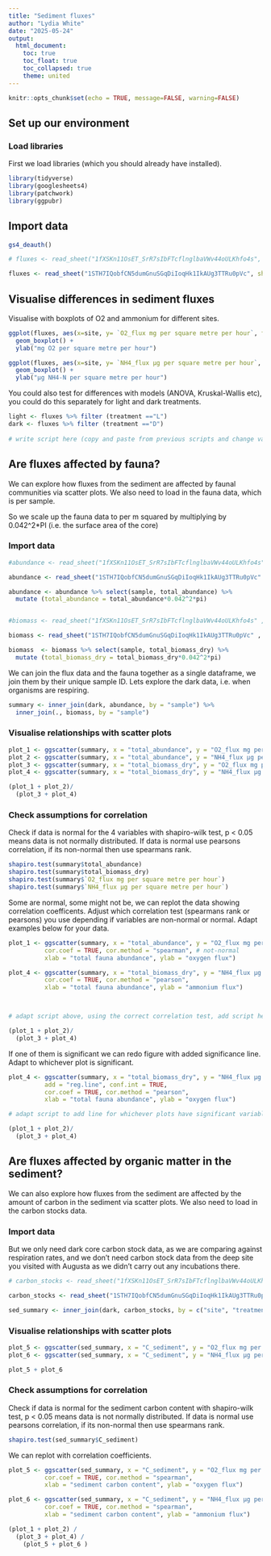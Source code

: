 ```yaml
---
title: "Sediment fluxes"
author: "Lydia White"
date: "2025-05-24"
output: 
  html_document:
    toc: true
    toc_float: true
    toc_collapsed: true
    theme: united
---
```


```r
knitr::opts_chunk$set(echo = TRUE, message=FALSE, warning=FALSE)
```

## Set up our environment

### Load libraries

First we load libraries (which you should already have installed).

```r
library(tidyverse)
library(googlesheets4)
library(patchwork)
library(ggpubr)
```

## Import data

```r
gs4_deauth()

# fluxes <- read_sheet("1fXSKn11OsET_SrR7sIbFTcflnglbaVWv44oULKhfo4s", sheet = "sediment_fluxes") #2025

fluxes <- read_sheet("1STH7IQobfCN5dumGnuSGqDiIoqHk1IkAUg3TTRu0pVc", sheet = "sediment_fluxes") #2024


```

## Visualise differences in sediment fluxes

Visualise with boxplots of O2 and ammonium for different sites. 

```r
ggplot(fluxes, aes(x=site, y= `O2_flux mg per square metre per hour`, fill = treatment)) + 
  geom_boxplot() +
  ylab("mg O2 per square metre per hour")

ggplot(fluxes, aes(x=site, y= `NH4_flux µg per square metre per hour`, fill =  treatment)) + 
  geom_boxplot() +
  ylab("µg NH4-N per square metre per hour")

```

You could also test for differences with models (ANOVA, Kruskal-Wallis etc), you could do this separately for light and dark treatments.

```r
light <- fluxes %>% filter (treatment =="L")
dark <- fluxes %>% filter (treatment =="D")
  
# write script here (copy and paste from previous scripts and change variable names etc)
```

## Are fluxes affected by fauna?

We can explore how fluxes from the sediment are affected by faunal communities via scatter plots. We also need to load in the fauna data, which is per sample. 

So we scale up the fauna data to per m squared by multiplying by 0.042^2*PI (i.e. the surface area of the core) 

### Import data
```r

#abundance <- read_sheet("1fXSKn11OsET_SrR7sIbFTcflnglbaVWv44oULKhfo4s" , sheet = "benthos_abundance_per sample")

abundance <- read_sheet("1STH7IQobfCN5dumGnuSGqDiIoqHk1IkAUg3TTRu0pVc" , sheet = "benthos_abundance_per sample")

abundance <- abundance %>% select(sample, total_abundance) %>% 
  mutate (total_abundance = total_abundance*0.042^2*pi)


#biomass <- read_sheet("1fXSKn11OsET_SrR7sIbFTcflnglbaVWv44oULKhfo4s" , sheet = "benthos_biomass_per sample")

biomass <- read_sheet("1STH7IQobfCN5dumGnuSGqDiIoqHk1IkAUg3TTRu0pVc" , sheet = "benthos_biomass_per sample")

biomass  <- biomass %>% select(sample, total_biomass_dry) %>% 
  mutate (total_biomass_dry = total_biomass_dry*0.042^2*pi)

```

We can join the flux data and the fauna together as a single dataframe, we join them by their unique sample ID. 
Lets explore the dark data, i.e. when organisms are respiring.

```r
summary <- inner_join(dark, abundance, by = "sample") %>%
  inner_join(., biomass, by = "sample")

```

### Visualise relationships with scatter plots 

```r

plot_1 <- ggscatter(summary, x = "total_abundance", y = "O2_flux mg per square metre per hour")
plot_2 <- ggscatter(summary, x = "total_abundance", y = "NH4_flux µg per square metre per hour")
plot_3 <- ggscatter(summary, x = "total_biomass_dry", y = "O2_flux mg per square metre per hour")
plot_4 <- ggscatter(summary, x = "total_biomass_dry", y = "NH4_flux µg per square metre per hour")

(plot_1 + plot_2)/
  (plot_3 + plot_4)

```

### Check assumptions for correlation

Check if data is normal for the 4 variables with shapiro-wilk test, p < 0.05 means data is not normally distributed. 
If data is normal use pearsons correlation, if its non-normal then use spearmans rank.

```r
shapiro.test(summary$total_abundance)
shapiro.test(summary$total_biomass_dry)
shapiro.test(summary$`O2_flux mg per square metre per hour`)
shapiro.test(summary$`NH4_flux µg per square metre per hour`)
```

Some are normal, some might not be, we can replot the data showing correlation coefficents. 
Adjust which correlation test (spearmans rank or pearsons) you use depending if variables are non-normal or normal. 
Adapt examples below for your data. 

```r
plot_1 <- ggscatter(summary, x = "total_abundance", y = "O2_flux mg per square metre per hour",
          cor.coef = TRUE, cor.method = "spearman", # not-normal
          xlab = "total fauna abundance", ylab = "oxygen flux") 

plot_4 <- ggscatter(summary, x = "total_biomass_dry", y = "NH4_flux µg per square metre per hour",
          cor.coef = TRUE, cor.method = "pearson",
          xlab = "total fauna abundance", ylab = "ammonium flux")



# adapt script above, using the correct correlation test, add script here for plots 3 and 4 and put together in one plot 

(plot_1 + plot_2)/
  (plot_3 + plot_4)


```

If one of them is significant we can redo figure with added significance line. Adapt to whichever plot is significant. 

```r
plot_4 <- ggscatter(summary, x = "total_biomass_dry", y = "NH4_flux µg per square metre per hour",
          add = "reg.line", conf.int = TRUE, 
          cor.coef = TRUE, cor.method = "pearson",
          xlab = "total fauna abundance", ylab = "oxygen flux") 

# adapt script to add line for whichever plots have significant variables. 

(plot_1 + plot_2)/
  (plot_3 + plot_4)
```

## Are fluxes affected by organic matter in the sediment?

We can also explore how fluxes from the sediment are affected by the amount of carbon in the sediment via scatter plots. We also need to load in the carbon stocks data. 

### Import data

But we only need dark core carbon stock data, as we are comparing against respiration rates, and we don't need carbon stock data from the deep site you visited with Augusta as we didn't carry out any incubations there. 
```r

# carbon_stocks <- read_sheet("1fXSKn11OsET_SrR7sIbFTcflnglbaVWv44oULKhfo4s", sheet = "carbon_stocks_m2") 

carbon_stocks <- read_sheet("1STH7IQobfCN5dumGnuSGqDiIoqHk1IkAUg3TTRu0pVc", sheet = "carbon_stocks_m2") 

sed_summary <- inner_join(dark, carbon_stocks, by = c("site", "treatment", "replicate"))
```

### Visualise relationships with scatter plots 

```r

plot_5 <- ggscatter(sed_summary, x = "C_sediment", y = "O2_flux mg per square metre per hour")
plot_6 <- ggscatter(sed_summary, x = "C_sediment", y = "NH4_flux µg per square metre per hour")

plot_5 + plot_6
```


### Check assumptions for correlation

Check if data is normal for the sediment carbon content with shapiro-wilk test, p < 0.05 means data is not normally distributed. 
If data is normal use pearsons correlation, if its non-normal then use spearmans rank.

```r
shapiro.test(sed_summary$C_sediment)

```

We can replot with correlation coefficients. 

```r

plot_5 <- ggscatter(sed_summary, x = "C_sediment", y = "O2_flux mg per square metre per hour",
          cor.coef = TRUE, cor.method = "spearman",
          xlab = "sediment carbon content", ylab = "oxygen flux") 

plot_6 <- ggscatter(sed_summary, x = "C_sediment", y = "NH4_flux µg per square metre per hour",
          cor.coef = TRUE, cor.method = "spearman",
          xlab = "sediment carbon content", ylab = "ammonium flux") 

(plot_1 + plot_2) /
  (plot_3 + plot_4) /
    (plot_5 + plot_6 )

```





